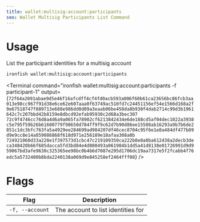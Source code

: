 ```yaml
---
title: wallet:multisig:account:participants
seo: Wallet Multisig Participants List Command
---
```


# Usage

List the participant identities for a multisig account

```sh
ironfish wallet:multisig:account:participants
```

<Terminal command="ironfish wallet:multisig:account:participants -f participant-1"
  output={`
72f64a2091abae9d5e46f16afcdff4cf4fd0acb593a006f60b61ca23656bc86fcb3aa013e98cc967f91d38e6ce62e607aaa0f63749ac510fd7c24451156ef54e1566d168a2f9e67518747f889713e688e986dd0d09a3eaab06be458da8b930f4dab2714c99d3b1961642c7c207bbd42b8159e8dbcd92efab95930c2d68a3bec307
72c9f4746cc76d8a4d6a9a065fa78902cf6213842434e6de188cd5af04dec1022a3938c5e795f59b26b61600779f98650d784ff9f9c62d7b90d86ee15508ab16293a9b7b6de2851c1dc3bfc763fa5a4929ee284699ad984207df46cec8704c95f6e1e8a484df477b89d9e9cc8e14a859086868f618d971e256189e18afaa308a0b
724921060d33a228e1f397573d1cbc47c219109350ca222b0e0a0ba612438a2decb3deca348420b66f685dacca5fd3bd84e4d080493a061984b1dd5a41d8138e01726991d9d959067bd3afe9630c325365ee98bc0b4b6d7087e295d1706dc19aa7317e5f2fcabb4f76edc5a5732400b8bda2240138a069d9e845258ef2464fff08
  `}
/>

# Flags

| Flag | Description |
| ---- | ----------- |
| `-f, --account` | The account to list identities for |

